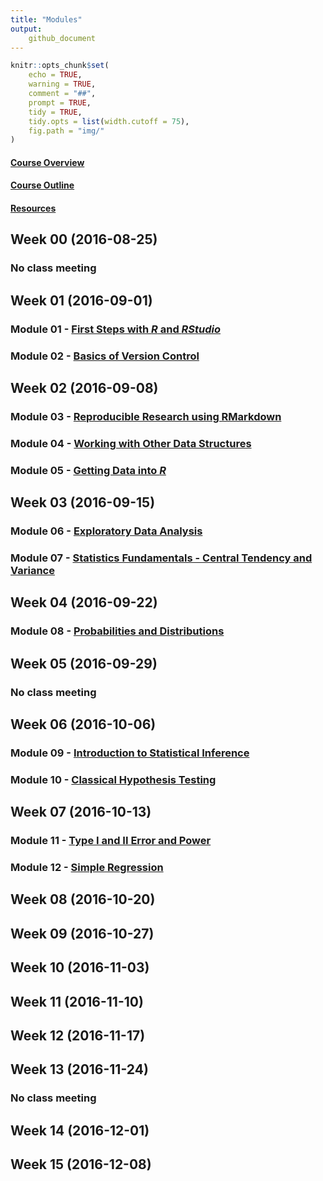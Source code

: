 ```yaml
---
title: "Modules"
output:
    github_document
---
```


```r
knitr::opts_chunk$set(
	echo = TRUE,
	warning = TRUE,
	comment = "##",
	prompt = TRUE,
	tidy = TRUE,
	tidy.opts = list(width.cutoff = 75),
	fig.path = "img/"
)
```

#### [Course Overview](course-overview.html)
#### [Course Outline](outline.html)
#### [Resources](resources.html)

## Week 00 (2016-08-25)
### No class meeting
## Week 01 (2016-09-01)
### Module 01 - [First Steps with ***R*** and ***RStudio***](../applied-data-analysis/module-01/module-01.html)
### Module 02 - [Basics of Version Control](../applied-data-analysis/module-02/module-02.html)
## Week 02 (2016-09-08)
### Module 03 - [Reproducible Research using RMarkdown](../applied-data-analysis/module-03/module-03.html)
### Module 04 - [Working with Other Data Structures](../applied-data-analysis/module-04/module-04.html)
### Module 05 - [Getting Data into ***R***](../applied-data-analysis/module-05/module-05.html)
## Week 03 (2016-09-15)
### Module 06 - [Exploratory Data Analysis](../applied-data-analysis/module-06/module-06.html)
### Module 07 - [Statistics Fundamentals - Central Tendency and Variance](../applied-data-analysis/module-07/module-07.html)
## Week 04 (2016-09-22)
### Module 08 - [Probabilities and Distributions](../applied-data-analysis/module-08/module-08.html)
## Week 05 (2016-09-29)
### No class meeting
## Week 06 (2016-10-06)
### Module 09 - [Introduction to Statistical Inference](../applied-data-analysis/module-09/module-09.html)
### Module 10 - [Classical Hypothesis Testing](../applied-data-analysis/module-10/module-10.html)
## Week 07 (2016-10-13)
### Module 11 - [Type I and II Error and Power](../applied-data-analysis/module-11/module-11.html)
### Module 12 - [Simple Regression](../applied-data-analysis/module-12/module-12.html)
## Week 08 (2016-10-20)
## Week 09 (2016-10-27)
## Week 10 (2016-11-03)
## Week 11 (2016-11-10)
## Week 12 (2016-11-17)
## Week 13 (2016-11-24)
### No class meeting
## Week 14 (2016-12-01)
## Week 15 (2016-12-08)
